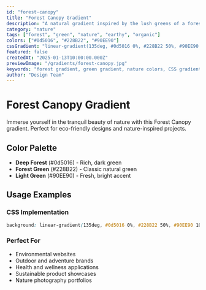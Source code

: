 ```yaml
---
id: "forest-canopy"
title: "Forest Canopy Gradient"
description: "A natural gradient inspired by the lush greens of a forest canopy"
category: "nature"
tags: ["forest", "green", "nature", "earthy", "organic"]
colors: ["#0d5016", "#228B22", "#90EE90"]
cssGradient: "linear-gradient(135deg, #0d5016 0%, #228B22 50%, #90EE90 100%)"
featured: false
createdAt: "2025-01-13T10:00:00.000Z"
previewImage: "/gradients/forest-canopy.jpg"
keywords: "forest gradient, green gradient, nature colors, CSS gradient"
author: "Design Team"
---
```


# Forest Canopy Gradient

Immerse yourself in the tranquil beauty of nature with this Forest Canopy gradient. Perfect for eco-friendly designs and nature-inspired projects.

## Color Palette

- **Deep Forest** (#0d5016) - Rich, dark green
- **Forest Green** (#228B22) - Classic natural green
- **Light Green** (#90EE90) - Fresh, bright accent

## Usage Examples

### CSS Implementation

```css
background: linear-gradient(135deg, #0d5016 0%, #228B22 50%, #90EE90 100%);
```

### Perfect For

- Environmental websites
- Outdoor and adventure brands
- Health and wellness applications
- Sustainable product showcases
- Nature photography portfolios
